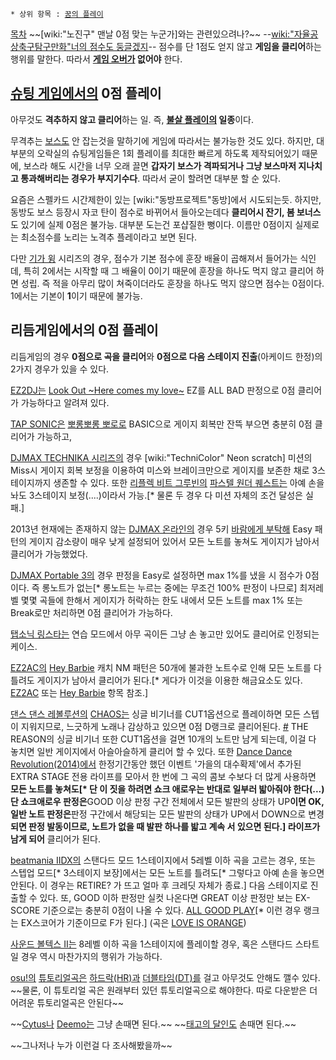  * 상위 항목 : [[꿈의 플레이]]

[[목차]]
~~[wiki:"노진구" 맨날 0점 맞는 누군가]와는 관련있으려나?~~
--[[wiki:"자율공상축구탐구만화"너의 점수도 둥글겠지]]--
점수를 단 1점도 얻지 않고 '''게임을 클리어'''하는 행위를 말한다. 따라서 '''[[게임 오버]]가 없어야''' 한다.

== [[슈팅 게임]]에서의 0점 플레이 ==
아무것도 '''격추하지 않고 클리어'''하는 일. 즉, '''[[불살 플레이]]의 일종'''이다.

무격추는 [[보스]]도 안 잡는것을 말하기에 게임에 따라서는 불가능한 것도 있다. 하지만, 대부분의 오락실의 슈팅게임들은 1회 플레이를 최대한 빠르게 하도록 제작되어있기 때문에, 보스라 해도 시간을 너무 오래 끌면 '''갑자기 보스가 격파되거나 그냥 보스마저 지나치고 통과해버리는 경우가 부지기수다'''. 따라서 굳이 할려면 대부분 할 순 있다.

요즘은 스펠카드 시간제한이 있는 [wiki:"동방프로젝트"동방]에서 시도되는듯. 하지만, 동방도 보스 등장시 자코 탄이 점수로 바뀌어서 들아오는데다 '''클리어시 잔기, 봄 보너스'''도 있기에 실제 0점은 불가능. 대부분 도는건 포샵질한 뻥이다. 이름만 0점이지 실제로는 최소점수를 노리는 노격추 플레이라고 보면 된다.

다만 [[기가 윙]] 시리즈의 경우, 점수가 기본 점수에 훈장 배율이 곱해져서 들어가는 식인데, 특히 2에서는 시작할 때 그 배율이 0이기 때문에 훈장을 하나도 먹지 않고 클리어 하면 성립. 즉 적을 아무리 많이 쳐죽이더라도 훈장을 하나도 먹지 않으면 점수는 0점이다. 1에서는 기본이 '''1'''이기 때문에 불가능.

== 리듬게임에서의 0점 플레이 ==
리듬게임의 경우 '''0점으로 곡을 클리어'''와 '''0점으로 다음 스테이지 진출'''(아케이드 한정)의 2가지 경우가 있을 수 있다.

[[EZ2DJ]]는 [[Look Out ~Here comes my love~]] EZ를 ALL BAD 판정으로 0점 클리어가 가능하다고 알려져 있다.

[[TAP SONIC]]은 [[뽀롱뽀롱 뽀로로]] BASIC으로 게이지 회복만 잔뜩 부으면 충분히 0점 클리어가 가능하고,

[[DJMAX TECHNIKA 시리즈]]의 경우 [wiki:"TechniColor" Neon scratch] 미션의 Miss시 게이지 회복 보정을 이용하여 미스와 브레이크만으로 게이지를 보존한 채로 3스테이지까지 생존할 수 있다. 또한 [[리플렉 비트 그루빈]]의 [[파스텔 원더 퀘스트]]는 아예 손을 놔도 3스테이지 보정(....)이라서 가능.[* 물론 두 경우 다 미션 자체의 조건 달성은 실패.] 

2013년 현재에는 존재하지 않는 [[DJMAX 온라인]]의 경우 5키 [[바람에게 부탁해]] Easy 패턴의 게이지 감소량이 매우 낮게 설정되어 있어서 모든 노트를 놓쳐도 게이지가 남아서 클리어가 가능했었다.

[[DJMAX Portable 3]]의 경우 판정을 Easy로 설정하면 max 1%를 냈을 시 점수가 0점이다.
즉 롱노트가 없는[* 롱노트는 누르는 중에는 무조건 100% 판정이 나므로] 최저레벨 몇몇 곡들에 한해서 게이지가 허락하는 한도 내에서 모든 노트를 max 1% 또는 Break로만 처리하면 0점 클리어가 가능하다.

[[탭소닉 링스타]]는 연습 모드에서 아무 곡이든 그냥 손 놓고만 있어도 클리어로 인정되는 케이스.

[[EZ2AC]]의 [[Hey Barbie]] 캐치 NM 패턴은 50개에 불과한 노트수로 인해 모든 노트를 다 틀려도 게이지가 남아서 클리어가 된다.[* 게다가 이것을 이용한 해금요소도 있다. [[EZ2AC]] 또는 [[Hey Barbie]] 항목 참조.]

[[댄스 댄스 레볼루션]]의 [[CHAOS]]는 싱글 비기너를 CUT1옵션으로 플레이하면 모든 스텝이 지워지므로, 느긋하게 노래나 감상하고 있으면 0점 D랭크로 클리어된다. [http://www.youtube.com/watch?v=hW9iHnYjD1U #] THE REASON의 싱글 비기너 또한 CUT1옵션을 걸면 10개의 노트만 남게 되는데, 이걸 다 놓치면 일반 게이지에서 아슬아슬하게 클리어 할 수 있다. 또한 [[Dance Dance Revolution(2014)]]에서 한정기간동안 했던 이벤트 '가을의 대수확제'에서 추가된 EXTRA STAGE 전용 라이프를 모아서 한 번에 그 곡의 콤보 수보다 더 많게 사용하면 '''모든 노트를 놓쳐도[* 단 이 짓을 하려면 쇼크 애로우는 반대로 일부러 밟아줘야 한다(...) 단 쇼크애로우 판정은 '''GOOD 이상 판정 구간 전체에서 모든 발판의 상태가 UP'''이면 OK, 일반 노트 판정은 '''판정 구간에서 해당되는 모든 발판의 상태가 UP에서 DOWN으로 변경'''되면 판정 발동이므로, 노트가 없을 때 발판 하나를 밟고 계속 서 있으면 된다.] 라이프가 남게 되어''' 클리어가 된다.

[[beatmania IIDX]]의 스탠다드 모드 1스테이지에서 5레벨 이하 곡을 고르는 경우, 또는 스텝업 모드[* 3스테이지 보장]에서는 모든 노트를 틀려도[* 그렇다고 아예 손을 놓으면 안된다. 이 경우는 RETIRE? 가 뜨고 얼마 후 크레딧 자체가 종료.] 다음 스테이지로 진출할 수 있다. 또, GOOD 이하 판정만 실컷 나온다면 GREAT 이상 판정만 보는 EX-SCORE 기준으로는 충분히 0점이 나올 수 있다. [http://www.youtube.com/watch?v=RCkpvN47BK8 ALL GOOD PLAY][* 이런 경우 랭크는 EX스코어가 기준이므로 F가 된다.] (곡은 [[LOVE IS ORANGE]])

[[사운드 볼텍스 II]]는 8레벨 이하 곡을 1스테이지에 플레이할 경우, 혹은 스탠다드 스타트일 경우 역시 마찬가지의 행위가 가능하다.

[[osu!]]의 [[튜토리얼]]곡은 [[osu!/모드#s-2.1|하드락(HR)]]과 [[osu!/모드#s-2.3|더블타임(DT)]]를 걸고 아무것도 안해도 깰수 있다. ~~물론, 이 튜토리얼 곡은 원래부터 있던 튜토리얼곡으로 해야한다. 따로 다운받은 더 어려운 튜토리얼곡은 안된다~~

~~[[Cytus]]나 [[Deemo]]는 그냥 손때면 된다.~~
~~[[태고의 달인]]도 손때면 된다.~~


~~그나저나 누가 이런걸 다 조사해봤을까~~
